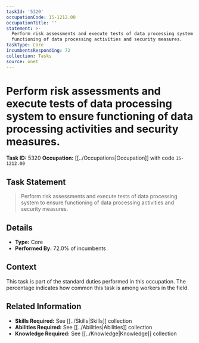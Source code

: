 ```yaml
---
taskId: '5320'
occupationCode: 15-1212.00
occupationTitle: ''
statement: >-
  Perform risk assessments and execute tests of data processing system to ensure
  functioning of data processing activities and security measures.
taskType: Core
incumbentsResponding: 72
collection: Tasks
source: onet
---
```

# Perform risk assessments and execute tests of data processing system to ensure functioning of data processing activities and security measures.

**Task ID:** 5320
**Occupation:** [[../Occupations|Occupation]] with code `15-1212.00`

## Task Statement

> Perform risk assessments and execute tests of data processing system to ensure functioning of data processing activities and security measures.

## Details

- **Type:** Core
- **Performed By:** 72.0% of incumbents

## Context

This task is part of the standard duties performed in this occupation. The percentage indicates how common this task is among workers in the field.

## Related Information

- **Skills Required:** See [[../Skills|Skills]] collection
- **Abilities Required:** See [[../Abilities|Abilities]] collection
- **Knowledge Required:** See [[../Knowledge|Knowledge]] collection
